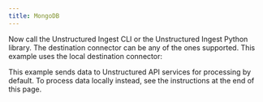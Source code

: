 ```yaml
---
title: MongoDB
---
```



<NewDocument />


<SharedContentMongoDB/>

Now call the Unstructured Ingest CLI or the Unstructured Ingest Python library. The destination connector can be any of the ones supported. This example uses the local destination connector:

This example sends data to Unstructured API services for processing by default. To process data locally instead, see the instructions at the end of this page.


<CodeGroup>
  <MongoDBSh />
  <MongoDBPyV2 />
  <MongoDBPyV1 />
</CodeGroup>


<SharedPartitionByAPIOSS/>

